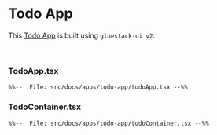 
# Todo App

This [Todo App](https://gluestack-ui-todo-example-app-git-main-gluestack.vercel.app/) is built using `gluestack-ui v2`.

<br/>
<Home />

### TodoApp.tsx
```tsx
%%--  File: src/docs/apps/todo-app/todoApp.tsx --%%
```

### TodoContainer.tsx
```tsx
%%--  File: src/docs/apps/todo-app/todoContainer.tsx --%%
```
